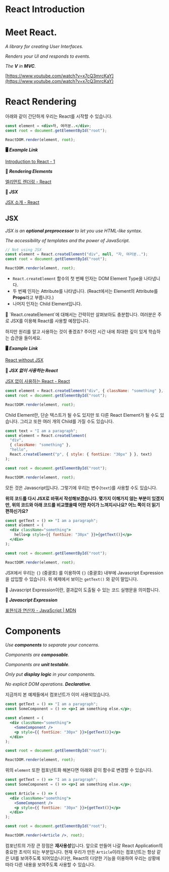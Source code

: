 
# React Introduction

# Meet React.

_A library for creating User Interfaces._

_Renders your UI and responds to events._

_The **V** in **MVC**._

[https://www.youtube.com/watch?v=x7cQ3mrcKaY](https://www.youtube.com/watch?v=x7cQ3mrcKaY)

# **React Rendering**

아래와 같이 간단하게 우리는 React를 시작할 수 있습니다.

```jsx
const element = <div>자, 여러분..</div>;
const root = document.getElementById("root");

ReactDOM.render(element, root);
```

**🖥 _Example Link_**

[Introduction to React - 1](https://codesandbox.io/s/introduction-to-react-1-jxbjt)

**📖 _Rendering Elements_**

[엘리먼트 렌더링 - React](https://ko.reactjs.org/docs/rendering-elements.html)

**📖 _JSX_**

[JSX 소개 - React](https://ko.reactjs.org/docs/introducing-jsx.html)

## JSX

_JSX is an **optional preprocessor** to let you use HTML-like syntax._

_The accessibility of templates and the power of JavaScript._

```jsx
// Not using JSX
const element = React.createElement("div", null, "자, 여러분..");
const root = document.getElementById("root");

ReactDOM.render(element, root);
```

- `React.createElement` 함수의 첫 번째 인자는 DOM Element Type을 나타냅니다.
- 두 번째 인자는 Attribute를 나타냅니다. (React에서는 Element의 Attribute를 **Props**라고 부릅니다.)
- 나머지 인자는 Child Element입니다.

<aside>
🚀 `React.createElement`에 대해서는 간략히만 살펴보아도 충분합니다. 여러분은 주로 JSX를 이용해 React를 사용할 예정입니다.

하지만 원리를 알고 사용하는 것이 좋겠죠? 주어진 시간 내에 최대한 깊이 있게 학습하는 습관을 들이세요.

</aside>

**🖥 _Example Link_**

[React without JSX](https://codesandbox.io/s/react-without-jsx-evdj8)

**📖 _JSX 없이 사용하는 React_**

[JSX 없이 사용하는 React - React](https://ko.reactjs.org/docs/react-without-jsx.html)

```jsx
const element = React.createElement("div", { className: "something" }, "hello");
const root = document.getElementById("root");

ReactDOM.render(element, root);
```

Child Element란, 단순 텍스트가 될 수도 있지만 또 다른 React Element가 될 수도 있습니다. 그리고 또한 여러 개의 Child를 가질 수도 있습니다.

```jsx
const text = "I am a paragraph";
const element = React.createElement(
  "div",
  { className: "something" },
  "hello",
  React.createElement("p", { style: { fontSize: "30px" } }, text)
);

const root = document.getElementById("root");

ReactDOM.render(element, root);
```

모든 것은 Javascript입니다. 그렇기에 우리는 변수(`text`)를 사용할 수도 있습니다.

**위의 코드를 다시 JSX로 바꿔서 작성해보겠습니다. 몇가지 이해가지 않는 부분이 있겠지만, 위의 코드와 아래 코드를 비교했을때 어떤 차이가 느껴지시나요? 어느 쪽이 더 읽기 편하신가요?**

```jsx
const getText = () => "I am a paragraph";
const element = (
  <div className="something">
    hello<p style={{ fontSize: "30px" }}>{getText()}</p>
  </div>
);

const root = document.getElementById("root");

ReactDOM.render(element, root);
```

JSX에서 우리는 `{}` (중괄호) 를 이용하여 `{}` (중괄호) 내부에 Javascript Expression을 삽입할 수 있습니다. 위 예제에서 보이는 `getText()` 와 같이 말입니다.

<aside>
🚀 Javascript Expression이란, 결과값이 도출될 수 있는 코드 실행문을 의미합니다.

</aside>

**📖 _Javascript Expression_**

[표현식과 연산자 - JavaScript | MDN](https://developer.mozilla.org/ko/docs/Web/JavaScript/Guide/Expressions_and_Operators#%ED%91%9C%ED%98%84%EC%8B%9D)

# Components

_Use **components** to separate your concerns._

_Components are **composable**._

_Components are **unit testable**._

_Only put **display logic** in your components._

_No explicit DOM operations. **Declarative**._

지금까지 본 예제들에서 컴포넌트가 이미 사용되었습니다.

```jsx
const getText = () => "I am a paragraph";
const SomeComponent = () => <p>I am something else.</p>;

const element = (
  <div className="something">
    <SomeComponent />
    <p style={{ fontSize: "30px" }}>{getText()}</p>
  </div>
);

const root = document.getElementById("root");

ReactDOM.render(element, root);
```

위의 `element` 또한 컴포넌트화 해본다면 아래와 같이 함수로 변경할 수 있습니다.

```jsx
const getText = () => "I am a paragraph";
const SomeComponent = () => <p>I am something else.</p>;

const Article = () => (
  <div className="something">
    <SomeComponent />
    <p style={{ fontSize: "30px" }}>{getText()}</p>
  </div>
);

const root = document.getElementById("root");

ReactDOM.render(<Article />, root);
```

컴포넌트의 가장 큰 장점은 **재사용성**입니다. 앞으로 만들어 나갈 React Application의 중요한 초석이 되는 부분입니다. 현재 우리가 만든 `Article`이라는 컴포넌트는 항상 같은 UI를 보여주도록 되어있습니다만, React의 다양한 기능을 이용하여 우리는 상황에 따라 다른 내용을 보여주도록 사용할 수 있습니다.
